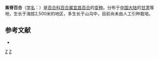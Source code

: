 {{Infraspeciesbox
| image = 
| image_caption = 
| status = 
| status_system = 
| genus = Lilium
| species = leucanthum
| varietas = centifolium
| authority = (Stapf) Stearn
}}

'''紫脊百合'''（[[学名|学名]]：{{lang|la|''Lilium leucanthum'' var. ''centifolium''}}）是[[百合科|百合科]][[百合属|百合属]][[宜昌百合|宜昌百合]]的[[变种|变种]]。分布于[[中国大陆|中国大陆]]的[[甘肃|甘肃]]等地，生长于海拔2,500米的地区，多生长于山沟中，目前尚未由人工引种栽培。

== 参考文献 ==
<div class="references-small">
* {{cite web| url =http://www.bioinfo.cn/db05/KmzwSpecies.php?action=view&id=25249| title =紫脊百合（变种）| work =《中国高等植物数据库全库》| publisher =中国科学院微生物研究所| author =昆明植物研究所| accessdate =2009-02-25| deadurl =yes| archiveurl =https://web.archive.org/web/20160305035801/http://www.bioinfo.cn/db05/KmzwSpecies.php?action=view&id=25249| archivedate =2016-03-05}}
</div>
{{Taxonbar|from=Q18232811}}

[[Category:百合属|Z]]
[[Category:甘肃植物|Z]]